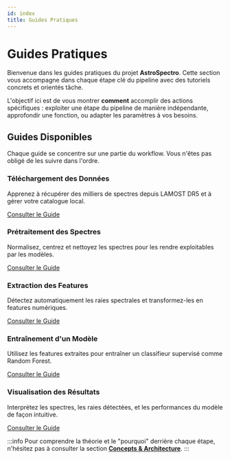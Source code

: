```yaml
---
id: index
title: Guides Pratiques
---
```


<!-- Complet for v1.0.0 release -->


# <FontAwesomeIcon icon={faWandMagicSparkles} /> Guides Pratiques

Bienvenue dans les guides pratiques du projet **AstroSpectro**. Cette section vous accompagne dans chaque étape clé du pipeline avec des tutoriels concrets et orientés tâche.

L'objectif ici est de vous montrer **comment** accomplir des actions spécifiques : exploiter une étape du pipeline de manière indépendante, approfondir une fonction, ou adapter les paramètres à vos besoins.


## Guides Disponibles

Chaque guide se concentre sur une partie du workflow. Vous n'êtes pas obligé de les suivre dans l'ordre.

<div className="container" style={{padding: '0'}}>
  <div className="row">
    <div className="col col--6 margin-bottom--lg">
      <div className="card">
        <div className="card__header"><h3><FontAwesomeIcon icon={faDownload} /> Téléchargement des Données</h3></div>
        <div className="card__body"><p>Apprenez à récupérer des milliers de spectres depuis LAMOST DR5 et à gérer votre catalogue local.</p></div>
        <div className="card__footer">
          <a href="./user-guides/downloading-data" className="button button--primary button--block">Consulter le Guide</a>
        </div>
      </div>
    </div>
    <div className="col col--6 margin-bottom--lg">
      <div className="card">
        <div className="card__header"><h3><FontAwesomeIcon icon={faMagic} /> Prétraitement des Spectres</h3></div>
        <div className="card__body"><p>Normalisez, centrez et nettoyez les spectres pour les rendre exploitables par les modèles.</p></div>
        <div className="card__footer">
          <a href="./user-guides/preprocessing" className="button button--primary button--block">Consulter le Guide</a>
        </div>
      </div>
    </div>
    <div className="col col--6 margin-bottom--lg">
      <div className="card">
        <div className="card__header"><h3><FontAwesomeIcon icon={faFileExport} /> Extraction des Features</h3></div>
        <div className="card__body"><p>Détectez automatiquement les raies spectrales et transformez-les en features numériques.</p></div>
        <div className="card__footer">
          <a href="./user-guides/feature-extraction" className="button button--primary button--block">Consulter le Guide</a>
        </div>
      </div>
    </div>
    <div className="col col--6 margin-bottom--lg">
      <div className="card">
        <div className="card__header"><h3><FontAwesomeIcon icon={faBrain} /> Entraînement d'un Modèle</h3></div>
        <div className="card__body"><p>Utilisez les features extraites pour entraîner un classifieur supervisé comme Random Forest.</p></div>
        <div className="card__footer">
          <a href="./user-guides/model-training" className="button button--primary button--block">Consulter le Guide</a>
        </div>
      </div>
    </div>
    <div className="col col--12 margin-bottom--lg">
      <div className="card">
        <div className="card__header"><h3><FontAwesomeIcon icon={faChartPie} /> Visualisation des Résultats</h3></div>
        <div className="card__body"><p>Interprétez les spectres, les raies détectées, et les performances du modèle de façon intuitive.</p></div>
        <div className="card__footer">
          <a href="./user-guides/visualization" className="button button--primary button--block">Consulter le Guide</a>
        </div>
      </div>
    </div>
  </div>
</div>

:::info
Pour comprendre la théorie et le "pourquoi" derrière chaque étape, n'hésitez pas à consulter la section [**Concepts & Architecture**](/docs/concepts).
:::